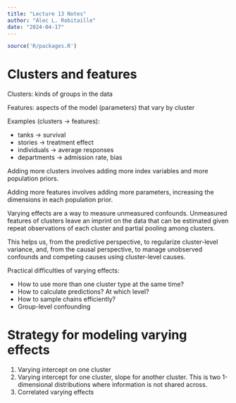 ```yaml
---
title: "Lecture 13 Notes"
author: "Alec L. Robitaille"
date: "2024-04-17"
---
```


```r
source('R/packages.R')
```


# Clusters and features

Clusters: kinds of groups in the data

Features: aspects of the model (parameters) that vary by cluster

Examples (clusters -> features): 

- tanks -> survival
- stories -> treatment effect
- individuals -> average responses
- departments -> admission rate, bias


Adding more clusters involves adding more index variables and more population
priors.

Adding more features involves adding more parameters, increasing the dimensions
in each population prior.


Varying effects are a way to measure unmeasured confounds. Unmeasured features
of clusters leave an imprint on the data that can be estimated given
repeat observations of each cluster and partial pooling among clusters. 

This helps us, from the predictive perspective, to regularize cluster-level 
variance, and, from the causal perspective, to manage unobserved confounds
and competing causes using cluster-level causes. 

Practical difficulties of varying effects:

- How to use more than one cluster type at the same time?
- How to calculate predictions? At which level?
- How to sample chains efficiently?
- Group-level confounding


# Strategy for modeling varying effects 

1. Varying intercept on one cluster
1. Varying intercept for one cluster, slope for another cluster. This
is two 1-dimensional distributions where information is not shared across. 
1. Correlated varying effects

